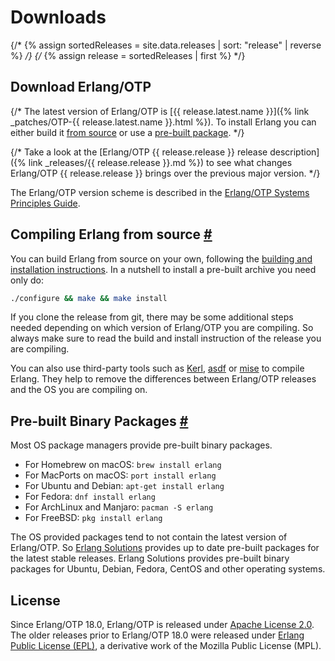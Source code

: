 # Downloads

{/* {% assign sortedReleases = site.data.releases | sort: "release" | reverse %} */}
{/* {% assign release = sortedReleases | first %} */}

## Download Erlang/OTP

{/* The latest version of Erlang/OTP is [{{ release.latest.name }}]({% link _patches/OTP-{{ release.latest.name }}.html %}). To install Erlang you can either build it [from source](#source) or use a [pre-built package](#prebuilt). */}

{/* Take a look at the [Erlang/OTP {{ release.release }} release description]({% link _releases/{{ release.release }}.md %}) to see what changes Erlang/OTP {{ release.release }} brings over the previous major version. */}

The Erlang/OTP version scheme is described in the [Erlang/OTP Systems Principles Guide](doc/system/versions.html#version-scheme).

## Compiling Erlang from source <a href="#source" name="source">#</a>

You can build Erlang from source on your own, following the [building and installation instructions](doc/system/install.html). In a nutshell to install a pre-built archive you need only do:

```bash
./configure && make && make install
```

If you clone the release from git, there may be some additional steps needed depending on which version of Erlang/OTP you are compiling. So always make sure to read the build and install instruction of the release you are compiling.

You can also use third-party tools such as [Kerl](https://github.com/kerl/kerl), [asdf](https://github.com/asdf-vm/asdf-erlang) or [mise](https://mise.jdx.dev/lang/erlang.html) to compile Erlang. They help to remove the differences between Erlang/OTP releases and the OS you are compiling on.

## Pre-built Binary Packages <a href="#prebuilt" name="prebuilt">#</a>

Most OS package managers provide pre-built binary packages.

* For Homebrew on macOS: `brew install erlang`
* For MacPorts on macOS: `port install erlang`
* For Ubuntu and Debian: `apt-get install erlang`
* For Fedora: `dnf install erlang`
* For ArchLinux and Manjaro: `pacman -S erlang`
* For FreeBSD: `pkg install erlang`

The OS provided packages tend to not contain the latest version of Erlang/OTP.
So [Erlang Solutions](https://www.erlang-solutions.com/downloads/) provides up to date pre-built packages for the latest stable releases. Erlang Solutions provides pre-built binary packages for Ubuntu, Debian, Fedora, CentOS and other operating systems.

## License

Since Erlang/OTP 18.0, Erlang/OTP is released under [Apache License 2.0](http://www.apache.org/licenses/LICENSE-2.0). The older releases prior to Erlang/OTP 18.0 were released under [Erlang Public License (EPL)](/EPLICENSE), a derivative work of the Mozilla Public License (MPL).
